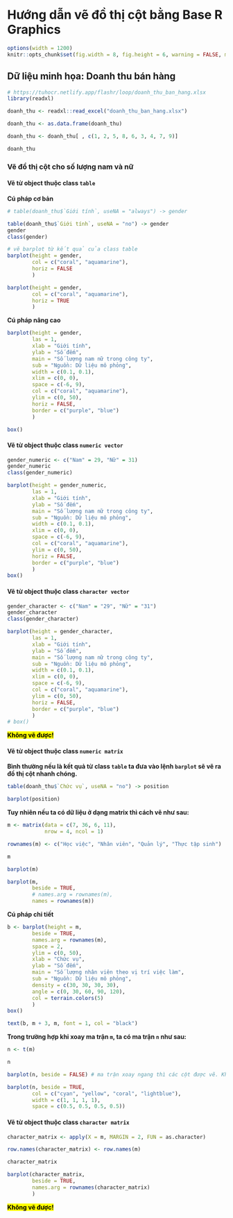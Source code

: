 # <b>Hướng dẫn vẽ đồ thị cột bằng Base R Graphics</b> 

```r
options(width = 1200)
knitr::opts_chunk$set(fig.width = 8, fig.height = 6, warning = FALSE, message = FALSE)
```

## Dữ liệu minh họa: Doanh thu bán hàng

```r
# https://tuhocr.netlify.app/flashr/loop/doanh_thu_ban_hang.xlsx
library(readxl)

doanh_thu <- readxl::read_excel("doanh_thu_ban_hang.xlsx")

doanh_thu <- as.data.frame(doanh_thu)

doanh_thu <- doanh_thu[ , c(1, 2, 5, 8, 6, 3, 4, 7, 9)]

doanh_thu 
```

### Vẽ đồ thị cột cho số lượng nam và nữ

#### Vẽ từ object thuộc class `table`

**Cú pháp cơ bản**

```r
# table(doanh_thu$`Giới tính`, useNA = "always") -> gender

table(doanh_thu$`Giới tính`, useNA = "no") -> gender
gender
class(gender)

# vẽ barplot từ kết quả của class table
barplot(height = gender,
        col = c("coral", "aquamarine"),
        horiz = FALSE
        )

barplot(height = gender,
        col = c("coral", "aquamarine"),
        horiz = TRUE
        )
```

**Cú pháp nâng cao**

```r
barplot(height = gender,
        las = 1,
        xlab = "Giới tính",
        ylab = "Số đếm",
        main = "Số lượng nam nữ trong công ty",
        sub = "Nguồn: Dữ liệu mô phỏng",
        width = c(0.1, 0.1),
        xlim = c(0, 0),
        space = c(-6, 9),
        col = c("coral", "aquamarine"),
        ylim = c(0, 50),
        horiz = FALSE,
        border = c("purple", "blue")
        )

box()
```

#### Vẽ từ object thuộc class `numeric vector`

```r
gender_numeric <- c("Nam" = 29, "Nữ" = 31)
gender_numeric
class(gender_numeric)

barplot(height = gender_numeric,
        las = 1,
        xlab = "Giới tính",
        ylab = "Số đếm",
        main = "Số lượng nam nữ trong công ty",
        sub = "Nguồn: Dữ liệu mô phỏng",
        width = c(0.1, 0.1),
        xlim = c(0, 0),
        space = c(-6, 9),
        col = c("coral", "aquamarine"),
        ylim = c(0, 50),
        horiz = FALSE,
        border = c("purple", "blue")
        )
box()
```


#### Vẽ từ object thuộc class `character vector`

```r
gender_character <- c("Nam" = "29", "Nữ" = "31")
gender_character
class(gender_character)

barplot(height = gender_character,
        las = 1,
        xlab = "Giới tính",
        ylab = "Số đếm",
        main = "Số lượng nam nữ trong công ty",
        sub = "Nguồn: Dữ liệu mô phỏng",
        width = c(0.1, 0.1),
        xlim = c(0, 0),
        space = c(-6, 9),
        col = c("coral", "aquamarine"),
        ylim = c(0, 50),
        horiz = FALSE,
        border = c("purple", "blue")
        )
# box()
```

**<mark style="background-color: #FFFF00">Không vẽ được!</mark>**

#### Vẽ từ object thuộc class `numeric matrix`

**Bình thường nếu là kết quả từ class `table` ta đưa vào lệnh `barplot` sẽ vẽ ra đồ thị cột nhanh chóng.**

```r

table(doanh_thu$`Chức vụ`, useNA = "no") -> position

barplot(position)

```

**Tuy nhiên nếu ta có dữ liệu ở dạng matrix thì cách vẽ như sau:**

```r

m <- matrix(data = c(7, 36, 6, 11),
            nrow = 4, ncol = 1)

rownames(m) <- c("Học việc", "Nhân viên", "Quản lý", "Thực tập sinh")

m

barplot(m)

barplot(m, 
        beside = TRUE,
        # names.arg = rownames(m),
        names = rownames(m))
```

**Cú pháp chi tiết**

```r
b <- barplot(height = m, 
        beside = TRUE,
        names.arg = rownames(m),
        space = 2,
        ylim = c(0, 50),
        xlab = "Chức vụ",
        ylab = "Số đếm",
        main = "Số lượng nhân viên theo vị trí việc làm",
        sub = "Nguồn: Dữ liệu mô phỏng",
        density = c(30, 30, 30, 30),
        angle = c(0, 30, 60, 90, 120), 
        col = terrain.colors(5)
        )
box()

text(b, m + 3, m, font = 1, col = "black")

```


**Trong trường hợp khi xoay ma trận `m`, ta có ma trận `n` như sau:**

```r
n <- t(m)

n

barplot(n, beside = FALSE) # ma trận xoay ngang thì các cột được vẽ. Không bị stacked lại như ở m.

barplot(n, beside = TRUE,
        col = c("cyan", "yellow", "coral", "lightblue"),
        width = c(1, 1, 1, 1),
        space = c(0.5, 0.5, 0.5, 0.5))
```

#### Vẽ từ object thuộc class `character matrix`

```r
character_matrix <- apply(X = m, MARGIN = 2, FUN = as.character)

row.names(character_matrix) <- row.names(m)

character_matrix

barplot(character_matrix, 
        beside = TRUE,
        names.arg = rownames(character_matrix)
        )
```

**<mark style="background-color: #FFFF00">Không vẽ được!</mark>**

<!-- ### barplot formular -->
<!-- #### Vẽ từ object thuộc class `character matrix` -->

<!-- ```{r} -->

<!-- ``` -->





<!-- ## Dữ liệu thực tế: Tình hình sản xuất lúa gạo ở Việt Nam -->

<!-- ```{r} -->
<!-- # https://tuhocr.netlify.app/flashr/loop/crop_production_all_data.rds -->
<!-- # https://tuhocr.netlify.app/flashr/loop/FAOSTAT_data_3-21-2023.csv -->
<!-- # df_1 <- readRDS("crop_production_all_data.rds") -->
<!-- # df_2 <- read.csv("FAOSTAT_data_3-21-2023.csv")  -->
<!-- #  -->
<!-- # library(tuhocr) -->
<!-- # rice <- tuhocr::extract_faostat(input_rds = df_1, -->
<!-- #                         input_region = df_2, -->
<!-- #                         input_item = "Rice") -->
<!-- #  -->
<!-- # head(rice) -->
<!-- # dim(rice) -->
<!-- ``` -->

<!-- **Chọn riêng dữ liệu gạo của Việt Nam** -->

<!-- ```{r} -->
<!-- # rice |> subset(area == "Viet Nam") -> rice_vietnam -->
<!-- #  -->
<!-- # row.names(rice_vietnam) <- NULL -->
<!-- #  -->
<!-- # rice_vietnam -->
<!-- #  -->
<!-- # class(rice_vietnam) -->
<!-- ``` -->

<!-- ### Vẽ đồ thị cột -->

<!-- ```{r} -->
<!-- # barplot(production ~ year, data = rice_vietnam) -->
<!-- ``` -->




<!-- ### Vẽ đồ thị đường -->

<!-- ### Tài liệu tham khảo -->

<!-- 1. `https://www.learnbyexample.org/r-bar-plot-base-graph/` -->